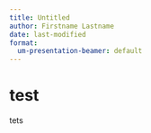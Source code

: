 ```yaml
---
title: Untitled
author: Firstname Lastname
date: last-modified
format:
  um-presentation-beamer: default
---
```



# test

tets